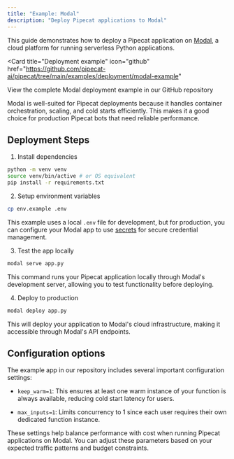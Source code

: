 ```yaml
---
title: "Example: Modal"
description: "Deploy Pipecat applications to Modal"
---
```


This guide demonstrates how to deploy a Pipecat application on [Modal](https://www.modal.com), a cloud platform for running serverless Python applications.

<Card
  title="Deployment example"
  icon="github"
  href="https://github.com/pipecat-ai/pipecat/tree/main/examples/deployment/modal-example"
>
  View the complete Modal deployment example in our GitHub repository
</Card>

Modal is well-suited for Pipecat deployments because it handles container orchestration, scaling, and cold starts efficiently. This makes it a good choice for production Pipecat bots that need reliable performance.

## Deployment Steps

1. Install dependencies

```bash
python -m venv venv
source venv/bin/active # or OS equivalent
pip install -r requirements.txt
```

2. Setup environment variables

```bash
cp env.example .env
```

This example uses a local `.env` file for development, but for production, you can configure your Modal app to use [secrets](https://modal.com/docs/guide/secrets) for secure credential management.

3. Test the app locally

```bash
modal serve app.py
```

This command runs your Pipecat application locally through Modal's development server, allowing you to test functionality before deploying.

4. Deploy to production

```bash
modal deploy app.py
```

This will deploy your application to Modal's cloud infrastructure, making it accessible through Modal's API endpoints.

## Configuration options

The example app in our repository includes several important configuration settings:

- `keep_warm=1`: This ensures at least one warm instance of your function is always available, reducing cold start latency for users.

- `max_inputs=1`: Limits concurrency to 1 since each user requires their own dedicated function instance.

These settings help balance performance with cost when running Pipecat applications on Modal. You can adjust these parameters based on your expected traffic patterns and budget constraints.
